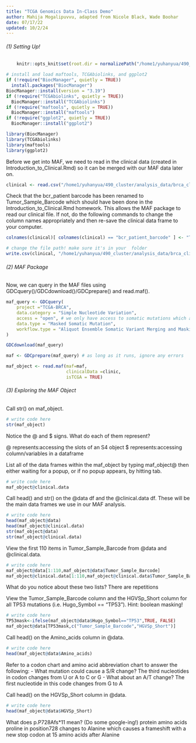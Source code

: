 ```yaml
---
title: "TCGA Genomics Data In-Class Demo"
author: Mahija Mogalipuvvu, adapted from Nicole Black, Wade Boohar
date: 07/17/22
updated: 10/2/24
---
```


###### (1) Setting Up! 

```r
    knitr::opts_knit$set(root.dir = normalizePath("/home1/yuhanyua/490_cluster/analysis_data")) 
```

```r
# install and load maftools, TCGAbiolinks, and ggplot2
if (!require("BiocManager", quietly = TRUE))
  install.packages("BiocManager")
BiocManager::install(version = "3.19")
if (!require("TCGAbiolinks", quietly = TRUE))
  BiocManager::install("TCGAbiolinks")
if (!require("maftools", quietly = TRUE))
  BiocManager::install("maftools")
if (!require("ggplot2", quietly = TRUE))
  BiocManager::install("ggplot2")

library(BiocManager)
library(TCGAbiolinks)
library(maftools)
library(ggplot2)
```

Before we get into MAF, we need to read in the clinical data (created in Introduction_to_Clinical.Rmd) so it can be merged with our MAF data later on.

```r
clinical <- read.csv("/home1/yuhanyua/490_cluster/analysis_data/brca_clinical_data.csv")
```

Check that the bcr_patient barcode has been renamed to Tumor_Sample_Barcode which should have been done in the Introduction_to_Clinical.Rmd homework. This allows the MAF package to read our clinical file. If not, do the following commands to change the column names appropriately and then re-save the clinical data frame to your computer. 


```r
colnames(clinical)[ colnames(clinical) == "bcr_patient_barcode" ] <- "Tumor_Sample_Barcode"

# change the file path! make sure it's in your  folder
write.csv(clinical, "/home1/yuhanyua/490_cluster/analysis_data/brca_clinical_data.csv", row.names = FALSE)
```

###### (2) MAF Package

Now, we can query in the MAF files using GDCquery()/GDCdownload()/GDCprepare() and read.maf(). 

```r
maf_query <- GDCquery(
    project ="TCGA-BRCA", 
    data.category = "Simple Nucleotide Variation", 
    access = "open", # we only have access to somatic mutations which are open access
    data.type = "Masked Somatic Mutation", 
    workflow.type = "Aliquot Ensemble Somatic Variant Merging and Masking"
)

GDCdownload(maf_query)

maf <- GDCprepare(maf_query) # as long as it runs, ignore any errors

maf_object <- read.maf(maf=maf, 
                       clinicalData =clinic,
                       isTCGA = TRUE)
```

###### (3) Exploring the MAF Object

Call str() on maf_object.

```r
# write code here
str(maf_object)
```

Notice the @ and $ signs. What do each of them represent?

  @ represents:accessing the slots of an S4 object
  $ represents:accessing column/variables in a dataframe
  
  List all of the data frames within the maf_object by typing maf_object@ then either waiting for a popup, or if no popup appears, by hitting tab.

```r
# write code here
maf_object@clinical.data
```

Call head() and str() on the @data df and the @clinical.data df. These will be the main data frames we use in our MAF analysis.

```r
# write code here
head(maf_object@data)
head(maf_object@clinical.data)
str(maf_object@data)
str(maf_object@clinical.data)
```

View the first 110 items in Tumor_Sample_Barcode from @data and @clinical.data.

```r
# write code here
maf_object@data[1:110,maf_object@data$Tumor_Sample_Barcode]
maf_object@clinical.data[1:110,maf_object@clinical.data$Tumor_Sample_Barcode]

```

What do you notice about these two lists?
There are repetitions

View the Tumor_Sample_Barcode column and the HGVSp_Short column for all TP53 mutations (i.e. Hugo_Symbol == "TP53"). Hint: boolean masking!

```r
# write code here
TP53mask<-ifelse(maf_object@data$Hugo_Symbol=="TP53",TRUE, FALSE)
maf_object@data[TP53mask,c("Tumor_Sample_Barcode","HGVSp_Short")]
```

Call head() on the Amino_acids column in @data.

```r
# write code here
head(maf_object@data$Amino_acids)
```
Refer to a codon chart and amino acid abbreviation chart to answer the following:
 - What mutation could cause a S/R change?
 The third nucleotides in codon changes from U or A to C or G
 - What about an A/T change?
 The first nucleotide in this code changes from G to A

Call head() on the HGVSp_Short column in @data.

```r
# write code here
head(maf_object@data$HGVSp_Short)
```

What does p.P728Afs*11 mean? (Do some google-ing!)
protein amino acids proline in position728 changes to Alanine which causes a frameshift with a new stop codon at 15 amino acids after Alanine

